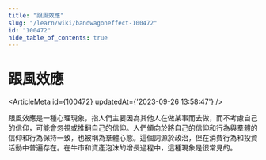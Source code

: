 ```yaml
---
title: "跟風效應"
slug: "/learn/wiki/bandwagoneffect-100472"
id: "100472"
hide_table_of_contents: true
---
```



# 跟風效應

<ArticleMeta id={100472} updatedAt={'2023-09-26 13:58:47'} />
<div className='border-solid border-b border-t-0 my-4 border-[var(--ifm-color-gray-300)]' />

跟風效應是一種心理現象，指人們主要因為其他人在做某事而去做，而不考慮自己的信仰，可能會忽視或推翻自己的信仰。人們傾向於將自己的信仰和行為與羣體的信仰和行為保持一致，也被稱為羣體心態。這個詞源於政治，但在消費行為和投資活動中普遍存在。在牛市和資產泡沫的增長過程中，這種現象是很常見的。
